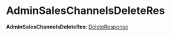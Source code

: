 
# AdminSalesChannelsDeleteRes

 **AdminSalesChannelsDeleteRes**: [DeleteResponse](../interfaces/medusa.DeleteResponse.mdx)
